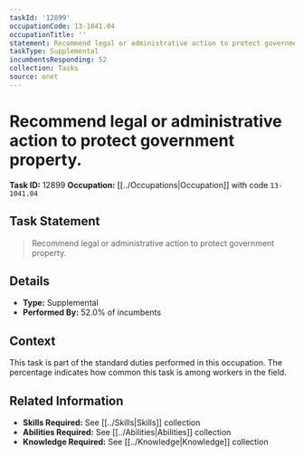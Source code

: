 ```yaml
---
taskId: '12899'
occupationCode: 13-1041.04
occupationTitle: ''
statement: Recommend legal or administrative action to protect government property.
taskType: Supplemental
incumbentsResponding: 52
collection: Tasks
source: onet
---
```

# Recommend legal or administrative action to protect government property.

**Task ID:** 12899
**Occupation:** [[../Occupations|Occupation]] with code `13-1041.04`

## Task Statement

> Recommend legal or administrative action to protect government property.

## Details

- **Type:** Supplemental
- **Performed By:** 52.0% of incumbents

## Context

This task is part of the standard duties performed in this occupation. The percentage indicates how common this task is among workers in the field.

## Related Information

- **Skills Required:** See [[../Skills|Skills]] collection
- **Abilities Required:** See [[../Abilities|Abilities]] collection
- **Knowledge Required:** See [[../Knowledge|Knowledge]] collection
